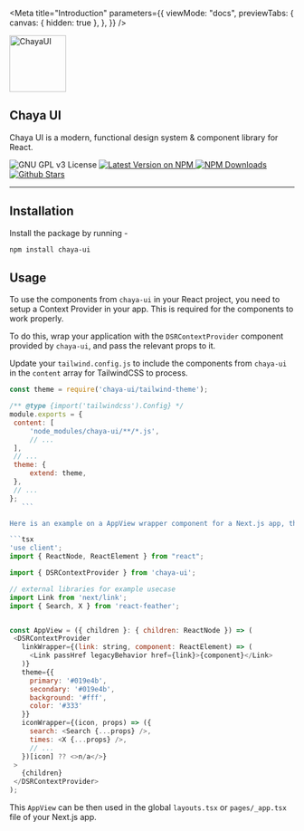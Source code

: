 
<Meta
  title="Introduction"
  parameters={{
    viewMode: "docs",
    previewTabs: {
      canvas: { hidden: true },
    },
  }}
/>

<section>
    <div className="flex justify-center w-full items-center">
        <div>
            <div className="flex justify-center">
                <div>
                    <img src="chaya-icon.svg" height="100" alt="ChayaUI" className="mb-3" />
                    <h1 className="semi-bold mb-2 text-5xl">Chaya UI</h1>
                </div>
            </div>
            <p className="text-center text-xl">
                Chaya UI is a modern, functional design system & component library for React.
            </p>
            <div className="flex items-center justify-center gap-2">
                <img alt="GNU GPL v3 License" src="https://img.shields.io/github/license/traboda/chaya?style=for-the-badge"/>
                <a href="https://www.npmjs.com/package/chaya-ui">
                    <img alt="Latest Version on NPM" src="https://img.shields.io/npm/v/chaya-ui.svg?style=for-the-badge"/>
                </a>
                <a href="https://www.npmjs.com/package/chaya-ui">
                    <img alt="NPM Downloads" src="https://img.shields.io/npm/dm/chaya-ui.svg?style=for-the-badge"/>
                </a>
                <a href="https://github.com/traboda/chaya/stargazers">
                    <img alt="Github Stars" src="https://img.shields.io/github/stars/traboda/chaya?style=for-the-badge" />
                </a>
            </div>
        </div>
    </div>
</section>

<div style={{ height: "50px", width: '100%', padding: '25px 0' }} />

---

<div style={{ height: "50px", width: '100%', padding: '25px 0' }} />


## Installation


Install the package by running -
```bash
npm install chaya-ui
```

## Usage

To use the components from `chaya-ui` in your React project, you need to setup a Context Provider in your app.
This is required for the components to work properly.

To do this, wrap your application with the `DSRContextProvider` component provided by `chaya-ui`, and pass the relevant
props to it.

Update your `tailwind.config.js` to include the components from `chaya-ui` in the `content` array for TailwindCSS to process.

 ```js
 const theme = require('chaya-ui/tailwind-theme');

 /** @type {import('tailwindcss').Config} */
 module.exports = {
  content: [
      'node_modules/chaya-ui/**/*.js',
      // ...
  ],
  // ...
  theme: {
      extend: theme,
  },
  // ...
 };
    ```

Here is an example on a AppView wrapper component for a Next.js app, that configures `chaya-ui` for use in the app -

```tsx
'use client';
import { ReactNode, ReactElement } from "react";

import { DSRContextProvider } from 'chaya-ui';

// external libraries for example usecase
import Link from 'next/link';
import { Search, X } from 'react-feather';


const AppView = ({ children }: { children: ReactNode }) => (
  <DSRContextProvider
    linkWrapper={(link: string, component: ReactElement) => (
      <Link passHref legacyBehavior href={link}>{component}</Link>
    )}
    theme={{
      primary: '#019e4b',
      secondary: '#019e4b',
      background: '#fff',
      color: '#333'
    }}
    iconWrapper={(icon, props) => ({
      search: <Search {...props} />,
      times: <X {...props} />,
      // ...
    })[icon] ?? <>n/a</>}
  >
    {children}
  </DSRContextProvider>
);
```

This `AppView` can be then used in the global `layouts.tsx` or `pages/_app.tsx` file of your Next.js app.